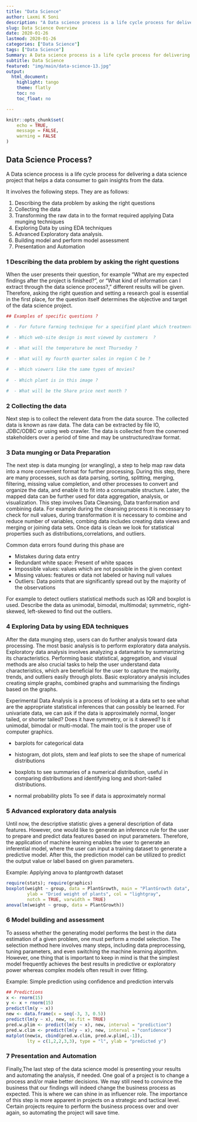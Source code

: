 ```yaml
---
title: "Data Science"
author: Laxmi K Soni 
description: "A Data science process is a life cycle process for delivering a data science project that helps a data consumer to gain insights from the data."
slug: Data Science Overview
date: 2020-01-26
lastmod: 2020-01-26
categories: ["Data Science"]
tags: ["Data Science"]
Summary: A Data science process is a life cycle process for delivering a data science project that helps a data consumer to gain insights from the data.
subtitle: Data Science
featured: "img/main/data-science-13.jpg"
output:
  html_document:
    highlight: tango
    theme: flatly
    toc: no
    toc_float: no

---
```


```r
knitr::opts_chunk$set(
	echo = TRUE,
	message = FALSE,
	warning = FALSE
)
```


##  Data Science Process? 

A Data science process is a life cycle process for delivering a data science project that helps a data consumer to gain insights from the data. 

It involves the following steps.  They are as follows:

1. Describing the data problem by asking the right questions
2. Collecting the data 
3. Transforming the raw data in to the format required applying Data munging techniques
4. Exploring Data by using EDA techniques
5. Advanced Exploratory data analysis.
6. Building model and perform model assessment
7. Presentation and Automation


### 1 Describing the data problem by asking the right questions 

When the user presents their question, for example "What are my expected findings after the project is finished?", or "What kind of information can I extract through the data science process?," different results will be given. Therefore, asking the right
question and setting a research goal is essential in the first place, for the question itself determines the objective and target of the data science project.


```r
## Examples of specific questions ?

#  - For future farming technique for a specified plant which treatment condition gives the largest plant yields on average

#  - Which web-site design is most viewed by customers  ?

#  - What will the temperature be next Thurseday ?

#  - What will my fourth quarter sales in region C be ?
  
#  - Which viewers like the same types of movies?
  
#  - Which plant is in this image ?

#  - What will be the Share price next month ?

```

### 2 Collecting the data 

Next step is to collect the relevent data from the data source. The collected data is known as raw data. The data can be extracted by file IO, JDBC/ODBC or using web crawler. The data is collected from the conerned stakeholders over a period of time and may be unstructured/raw format.


### 3 Data munging or Data Preparation

The next step is data munging (or wrangling), a step to help map raw data into a more convenient format for further processing. During this step, there are many processes, such as data parsing, sorting, splitting, merging, filtering, missing value completion, and other processes to convert and organize the data, and enable it to fit into a consumable structure. Later, the mapped data can be further used for data aggregation, analysis, or visualization. 
This step involves Data Cleansing, Data tranformation and combining data. For example during the cleansing process it is necessary to check for null values, during transformation it is necessary to combine and reduce number of variables, combing data includes creating data views and merging or joining data sets. Once data is clean we look for statistical properties such as distributions,correlations, and outliers.

Common data errors found during this phase are

- Mistakes during data entry
- Redundant white space: Present of white spaces 
- Impossible values: values which are not possible in the given context 
- Missing values: features or data not labeled or having null values
- Outliers: Data points that are significantly spread out by the majority of the observations

For example to detect outliers statistical methods such as IQR and boxplot is used. 
Describe the data as unimodal, bimodal, multimodal; symmetric, right-skewed, left-skewed to find out the outliers.


### 4 Exploring Data by using EDA techniques

After the data munging step, users can do further analysis toward data processing. The most basic analysis is to perform exploratory data analysis. Exploratory data analysis involves analyzing a datamatrix by summarizing its characteristics. Performing basic statistical, aggregation, and visual methods are also crucial tasks to help the user understand data characteristics, which are beneficial for the user to capture the majority, trends, and outliers easily through plots. Basic exploratory analysis includes creating simple graphs, combined graphs and summarising the findings based on the graphs.

Experimental Data Analysis is a process of looking at a data set to see what are the appropriate statistical inferences that can possibly be learned. For univariate data, we can ask if the data is approximately normal, longer tailed, or shorter tailed? Does it have symmetry, or is it skewed? Is it unimodal, bimodal or multi-modal. The main tool is the proper use of computer graphics.


- barplots for categorical data

- histogram, dot plots, stem and leaf plots to see the shape of numerical distributions

- boxplots to see summaries of a numerical distribution, useful in comparing distributions and identifying long and short-tailed distributions.

- normal probability plots To see if data is approximately normal


### 5 Advanced exploratory data analysis 

Until now, the descriptive statistic gives a general description of data features. However, one would like to generate an inference rule for the user to prepare and predict data features based on input parameters. Therefore, the application of machine learning enables the user to generate an inferential model, where the user can input a training dataset to generate a predictive model. After this, the prediction model can be utilized to predict the output value or label based on given parameters.

Example: Applying anova to  plantgrowth dataset

```r
require(stats); require(graphics)
boxplot(weight ~ group, data = PlantGrowth, main = "PlantGrowth data",
        ylab = "Dried weight of plants", col = "lightgray",
        notch = TRUE, varwidth = TRUE)
anova(lm(weight ~ group, data = PlantGrowth))
```

### 6 Model building and assessment 

To assess whether the generating model performs the best in the data estimation of a given problem, one must perform a model selection. The selection method here involves many steps, including data preprocessing, tuning parameters, and even switching the machine learning algorithm. However, one thing that is important to keep in mind is that the simplest model frequently achieves the best results in predictive or exploratory power whereas complex models often result in over fitting. 


Example: Simple prediction using confidence and prediction intervals

```r
## Predictions
x <- rnorm(15)
y <- x + rnorm(15)
predict(lm(y ~ x))
new <- data.frame(x = seq(-3, 3, 0.5))
predict(lm(y ~ x), new, se.fit = TRUE)
pred.w.plim <- predict(lm(y ~ x), new, interval = "prediction")
pred.w.clim <- predict(lm(y ~ x), new, interval = "confidence")
matplot(new$x, cbind(pred.w.clim, pred.w.plim[,-1]),
        lty = c(1,2,2,3,3), type = "l", ylab = "predicted y")

``` 

### 7 Presentation and Automation

Finally,The last step of the data science model is presenting your results and automating the analysis, if needed. One goal of a project is to change a process and/or make better decisions. We may still need to convince the business that our findings will indeed change the business process as expected. This is where we can shine in as influencer role. The importance of this step is more apparent in
projects on a strategic and tactical level. Certain projects require to perform the business process over and over again, so automating the project will save time.

